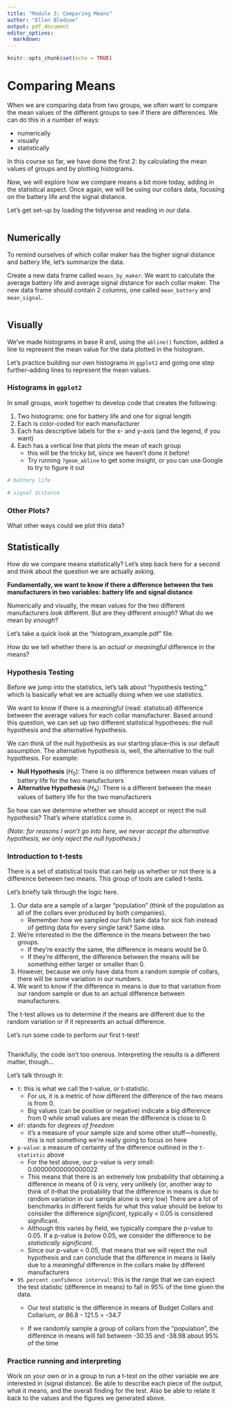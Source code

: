 ```yaml
---
title: "Module 3: Comparing Means"
author: "Ellen Bledsoe"
output: pdf_document
editor_options: 
  markdown: 
---
```


```r
knitr::opts_chunk$set(echo = TRUE)
```

# Comparing Means

When we are comparing data from two groups, we often want to compare the mean values of the different groups to see if there are differences. We can do this in a number of ways:

-   numerically
-   visually
-   statistically

In this course so far, we have done the first 2: by calculating the mean values of groups and by plotting histograms.

Now, we will explore how we compare means a bit more today, adding in the statistical aspect. Once again, we will be using our collars data, focusing on the battery life and the signal distance.

Let's get set-up by loading the tidyverse and reading in our data.

```r

```

## Numerically

To remind ourselves of which collar maker has the higher signal distance and battery life, let's summarize the data.

Create a new data frame called `means_by_maker`. We want to calculate the average battery life and average signal distance for each collar maker. The new data frame should contain 2 columns, one called `mean_battery` and `mean_signal`.

```r

```

## Visually

We've made histograms in base R and, using the `abline()` function, added a line to represent the mean value for the data plotted in the histogram.

Let's practice building our own histograms in `ggplot2` and going one step further--adding lines to represent the mean values.

### Histograms in `ggplot2`

In small groups, work together to develop code that creates the following:

1.  Two histograms: one for battery life and one for signal length
2.  Each is color-coded for each manufacturer
3.  Each has descriptive labels for the x- and y-axis (and the legend, if you want)
4.  Each has a vertical line that plots the mean of each group
    -   this will be the tricky bit, since we haven't done it before!
    -   Try running `?geom_abline` to get some insight, or you can use Google to try to figure it out

```r
# battery life
```

```r
# signal distance
```

### Other Plots?

What other ways could we plot this data?

## Statistically

How do we compare means statistically? Let's step back here for a second and think about the question we are actually asking.

**Fundamentally, we want to know if there a difference between the two manufacturers in two variables: battery life and signal distance**

Numerically and visually, the mean values for the two different manufacturers *look* different. But are they different *enough*? What do we mean by *enough*?

Let's take a quick look at the "histogram_example.pdf" file.

How do we tell whether there is an *actual* or *meaningful* difference in the means?

### Hypothesis Testing

Before we jump into the statistics, let's talk about "hypothesis testing," which is basically what we are actually doing when we use statistics.

We want to know if there is a *meaningful* (read: statistical) difference between the average values for each collar manufacturer. Based around this question, we can set up two different statistical hypotheses: the null hypothesis and the alternative hypothesis.

We can think of the null hypothesis as our starting place--this is our default assumption. The alternative hypothesis is, well, the alternative to the null hypothesis. For example:

-   **Null Hypothesis** (*H*~0~): There is no difference between mean values of battery life for the two manufacturers
-   **Alternative Hypothesis** (*H*~A~): There is a different between the mean values of battery life for the two manufacturers

So how can we determine whether we should accept or reject the null hypothesis? That's where statistics come in.

*(Note: for reasons I won't go into here, we never accept the alternative hypothesis, we only reject the null hypothesis.)*

### Introduction to t-tests

There is a set of statistical tools that can help us whether or not there is a difference between two means. This group of tools are called t-tests.

Let's briefly talk through the logic here.

1.  Our data are a sample of a larger "population" (think of the population as all of the collars ever produced by both companies).
    -   Remember how we sampled our fish tank data for sick fish instead of getting data for every single tank? Same idea.
2.  We're interested in the the difference in the means between the two groups.
    -   If they're exactly the same, the difference in means would be 0.
    -   If they're different, the difference between the means will be something either larger or smaller than 0.
3.  However, because we only have data from a random *sample* of collars, there will be some variation in our numbers.
4.  We want to know if the difference in means is due to that variation from our random sample or due to an actual difference between manufacturers.

The t-test allows us to determine if the means are different due to the random variation or if it represents an actual difference.

Let's run some code to perform our first t-test!

```r

```

Thankfully, the code isn't too onerous. Interpreting the results is a different matter, though...

Let's talk through it:

-   `t`: this is what we call the t-value, or t-statistic.
    -   For us, it is a metric of how different the difference of the two means is from 0.
    -   Big values (can be positive or negative) indicate a big difference from 0 while small values are mean the difference is close to 0.
-   `df`: stands for *degrees of freedom*
    -   it's a measure of your sample size and some other stuff---honestly, this is not something we're really going to focus on here
-   `p-value`: a measure of certainty of the difference outlined in the `t-statistic` above
    -   For the test above, our p-value is *very* small: 0.00000000000000022
    -   This means that there is an extremely low probability that obtaining a difference in means of 0 is very, very unlikely (or, another way to think of it--that the probability that the difference in means is due to random variation in our sample alone is very low) There are a lot of benchmarks in different fields for what this value should be below to consider the difference *significant*, typically \< 0.05 is considered significant.
    -   Although this varies by field, we typically compare the p-value to 0.05. If a p-value is *below* 0.05, we consider the difference to be *statistically significant*.
    -   Since our p-value \< 0.05, that means that we will reject the null hypothesis and can conclude that the difference in means is likely due to a *meaningful* difference in the collars make by different manufacturers
-   `95 percent confidence interval`: this is the range that we can expect the test statistic (difference in means) to fall in 95% of the time given the data.
    -   Our test statistic is the difference in means of Budget Collars and Collarium, or 86.8 - 121.5 = -34.7

    -   If we randomly sample a group of collars from the "population", the difference in means will fall between -30.35 and -38.98 about 95% of the time

### Practice running and interpreting

Work on your own or in a group to run a t-test on the other variable we are interested in (signal distance). Be able to describe each piece of the output, what it means, and the overall finding for the test. Also be able to relate it back to the values and the figures we generated above.

```r

```
